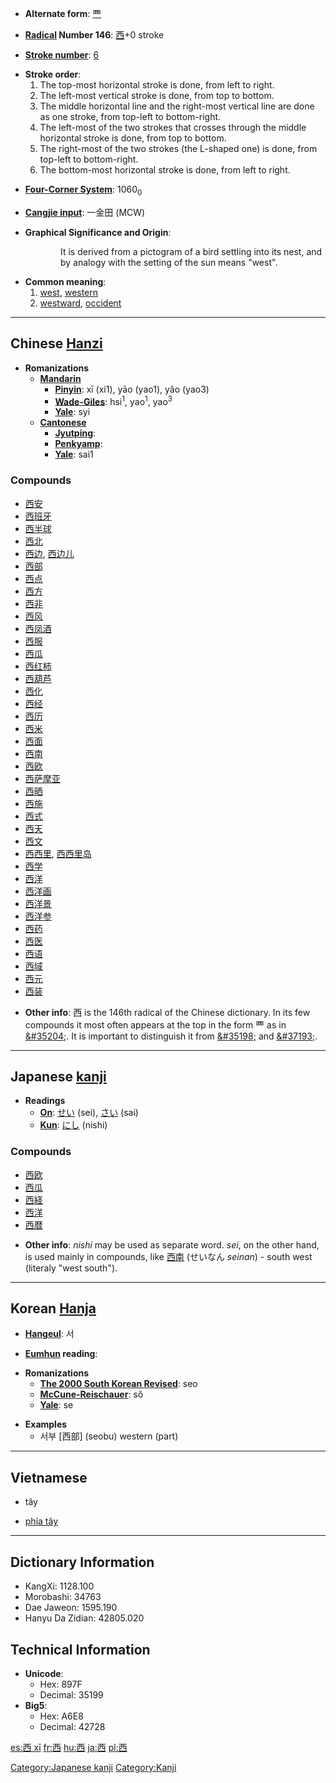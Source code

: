 * '''Alternate form''': [[覀]]

* '''[[Wiktionary:Chinese radical index| Radical]] Number 146''': [[Wiktionary:Chinese radical index 西|西]]+0 stroke

* '''[[Wiktionary:Chinese total strokes index|Stroke number]]''': [[Wiktionary:Chinese total strokes index 6|6]]

* '''Stroke order''':
*# The top-most horizontal stroke is done, from left to right.
*# The left-most vertical stroke is done, from top to bottom.
*# The middle horizontal line and the right-most vertical line are done as one stroke, from top-left to bottom-right.
*# The left-most of the two strokes that crosses through the middle horizontal stroke is done, from top to bottom.
*# The right-most of the two strokes (the L-shaped one) is done, from top-left to bottom-right.
*# The bottom-most horizontal stroke is done, from left to right.

* '''[[Wiktionary:Chinese four corner index|Four-Corner System]]''': 1060<sub>0</sub>

* '''[[Wiktionary:Chinese Cangjie index|Cangjie input]]''': 一金田 (MCW)

* '''Graphical Significance and Origin''':
::It is derived from a pictogram of a bird settling into its nest, and by analogy with the setting of the sun means "west".

*'''Common meaning''':
*# [[west]], [[western]]
*# [[westward]], [[occident]]

----

== Chinese [[Hanzi]]==

* '''Romanizations'''
** '''[[Mandarin]]'''
*** '''[[Pinyin]]''': xī (xi1), yāo (yao1), yǎo (yao3)
*** '''[[Wade-Giles]]''': hsi<sup>1</sup>, yao<sup>1</sup>, yao<sup>3</sup>
*** '''[[Yale]]''': syi
** '''[[Cantonese]]'''
*** '''[[Jyutping]]''':
*** '''[[Penkyamp]]''': 
*** '''[[Yale]]''': sai1

===Compounds===
*[[西安]]
*[[西班牙]]
*[[西半球]]
*[[西北]]
*[[西边]], [[西边儿]]
*[[西部]]
*[[西点]]
*[[西方]]
*[[西非]]
*[[西风]]
*[[西凤酒]]
*[[西服]]
*[[西瓜]]
*[[西红柿]]
*[[西葫芦]]
*[[西化]]
*[[西经]]
*[[西历]]
*[[西米]]
*[[西面]]
*[[西南]]
*[[西欧]]
*[[西萨摩亚]]
*[[西晒]]
*[[西施]]
*[[西式]]
*[[西天]]
*[[西文]]
*[[西西里]], [[西西里岛]]
*[[西学]]
*[[西洋]]
*[[西洋画]]
*[[西洋景]]
*[[西洋参]]
*[[西药]]
*[[西医]]
*[[西语]]
*[[西域]]
*[[西元]]
*[[西装]]

* '''Other info''':  &#35199; is the 146th radical of the Chinese dictionary.  In its few compounds it most often appears at the top in the form &#35200; as in [[&#35204;]].  It is important to distinguish it from [[&#35198;]] and [[&#37193;]].

----

== Japanese [[kanji]] ==

* '''Readings'''
** '''[[On]]''': [[せい]] (sei), [[さい]] (sai)
** '''[[Kun]]''': [[にし]] (nishi)

===Compounds===
*[[西欧]]
*[[西瓜]]
*[[西経]]
*[[西洋]]
*[[西暦]]

* '''Other info''':  ''nishi'' may be used as separate word.  ''sei'', on the other hand, is used mainly in compounds, like  [[西南]] (せいなん ''seinan'') - south west (literaly "west south").
----

== Korean [[Hanja]] ==

* '''[[Hangeul]]''': 서

* '''[[Eumhun]] reading''': 

* '''Romanizations'''
** '''[[The 2000 South Korean Revised Romanization|The 2000 South Korean Revised]]''': seo
** '''[[McCune-Reischauer]]''': sŏ
** '''[[Yale]]''': se

* '''Examples'''
** 서부 [西部] (seobu) western (part)

----

==Vietnamese==

*tây

*[[phía tây]]

----

== Dictionary Information ==

* KangXi: 1128.100
* Morobashi: 34763
* Dae Jaweon: 1595.190
* Hanyu Da Zidian: 42805.020

== Technical Information ==

* '''Unicode''':
** Hex: 897F
** Decimal: 35199
* '''Big5''':
** Hex: A6E8
** Decimal: 42728

[[Category:Japanese kanji]]
[[Category:Kanji]]

[[es:西 xī]]
[[fr:西]]
[[hu:西]]
[[ja:西]]
[[pl:西]]